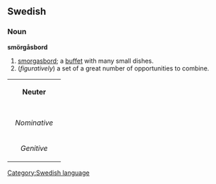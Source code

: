 ==Swedish==
===Noun===
'''smörgåsbord'''

#[[smorgasbord]]; a [[buffet]] with many small dishes.
#(''figuratively'') a set of a great number of opportunities to combine.

{| border=1 cellspacing=0
| bgcolor="#FFFFF0" colspan=5 align=center | '''Neuter'''
|-
|- bgcolor="#FFFFF0" align=center
! rowspan=2 | 
| colspan=2 width=105| Singular 
| colspan=2 | Plural
|- bgcolor="#FFFFF0" align=center
| width=105 | ''Indefinite'' 
| width=105 | ''Definite'' 
| width=105 |  ''Indefinite'' 
|  width=105 | ''Definite''
|- align=center
| width=105 bgcolor="#FFFFF0" | ''Nominative'' 
| [[smörgåsbord]]
| [[smörgåsbordet]]
| [[smörgåsbord]]
| [[smörgåsborden]]
|- align=center
| width=105 bgcolor="#FFFFF0" | ''Genitive'' 
| [[smörgåsbords]]
| [[smörgåsbordets]]
| [[smörgåsbords]]
| [[smörgåsbordens]]
|}
[[Category:Swedish language]]